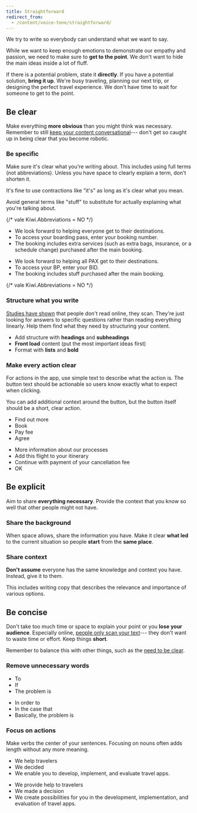 ```yaml
---
title: Straightforward
redirect_from:
  - /content/voice-tone/straightforward/
---
```



<Illustration name="CompassTravelPlan" alt="" size="display" />

We try to write so everybody can understand what we want to say.

While we want to keep enough emotions to demonstrate our empathy and passion,
we need to make sure to **get to the point**.
We don't want to hide the main ideas inside a lot of fluff.

If there is a potential problem, state it **directly**.
If you have a potential solution, **bring it up**.
We're busy traveling, planning our next trip,
or designing the perfect travel experience.
We don't have time to wait for someone to get to the point.

## Be clear

<QuestionCircle size="large" />

Make everything **more obvious** than you might think was necessary.
Remember to still [keep your content conversational](/kiwi-use/content/voice-and-tone/empathetic/#use-words-and-structures-youd-use-in-speaking)---
don't get so caught up in being clear that you become robotic.

### Be specific

Make sure it's clear what you're writing about.
This includes using full terms (not abbreviations).
Unless you have space to clearly explain a term, don't shorten it.

It's fine to use contractions like "it's" as long as it's clear what you mean.

Avoid general terms like "stuff" to substitute for actually explaining what you're talking about.

{/* vale Kiwi.Abbreviations = NO */}

<GuidelinesSideBySide>

<Do>

- We look forward to helping everyone get to their destinations.
- To access your boarding pass, enter your booking number.
- The booking includes extra services (such as extra bags, insurance, or a schedule change) purchased after the main booking.

</Do>

<Dont>

- We look forward to helping all PAX get to their destinations.
- To access your BP, enter your BID.
- The booking includes stuff purchased after the main booking.

</Dont>

</GuidelinesSideBySide>

{/* vale Kiwi.Abbreviations = NO */}

### Structure what you write

[Studies have shown](https://www.nngroup.com/articles/how-people-read-online/)
that people don't read online, they scan.
They're just looking for answers to specific questions rather than reading everything linearly.
Help them find what they need by structuring your content.

- Add structure with **headings** and **subheadings**
- **Front load** content (put the most important ideas first)
- Format with **lists** and **bold**

### Make every action clear

For actions in the app, use simple text to describe what the action is.
The button text should be actionable so users know exactly what to expect when clicking.

You can add additional context around the button,
but the button itself should be a short, clear action.

<GuidelinesSideBySide>

<Do>

- Find out more
- Book
- Pay fee
- Agree

</Do>

<Dont>

- More information about our processes
- Add this flight to your itinerary
- Continue with payment of your cancellation fee
- OK

</Dont>

</GuidelinesSideBySide>

## Be explicit

<ShowMore size="large" />

Aim to share **everything necessary**.
Provide the context that you know so well that other people might not have.

### Share the background

When space allows, share the information you have.
Make it clear **what led** to the current situation so people **start** from the **same place**.

### Share context

**Don't assume** everyone has the same knowledge and context you have.
Instead, give it to them.

This includes writing copy that describes the relevance and importance of various options.

## Be concise

<FlightDirect size="large" />

Don't take too much time or space to explain your point
or you **lose your audience**.
Especially online, [people only scan your text](https://www.nngroup.com/articles/how-people-read-online/)---
they don't want to waste time or effort.
Keep things **short**.

Remember to balance this with other things,
such as the [need to be clear](#be-specific).

### Remove unnecessary words

<GuidelinesSideBySide>

<Do>

- To
- If
- The problem is

</Do>

<Dont>

- In order to
- In the case that
- Basically, the problem is

</Dont>

</GuidelinesSideBySide>

### Focus on actions

Make verbs the center of your sentences.
Focusing on nouns often adds length without any more meaning.

<GuidelinesSideBySide>

<Do>

- We help travelers
- We decided
- We enable you to develop, implement, and evaluate travel apps.

</Do>

<Dont>

- We provide help to travelers
- We made a decision
- We create possibilities for you in the development, implementation, and evaluation of travel apps.

</Dont>

</GuidelinesSideBySide>
